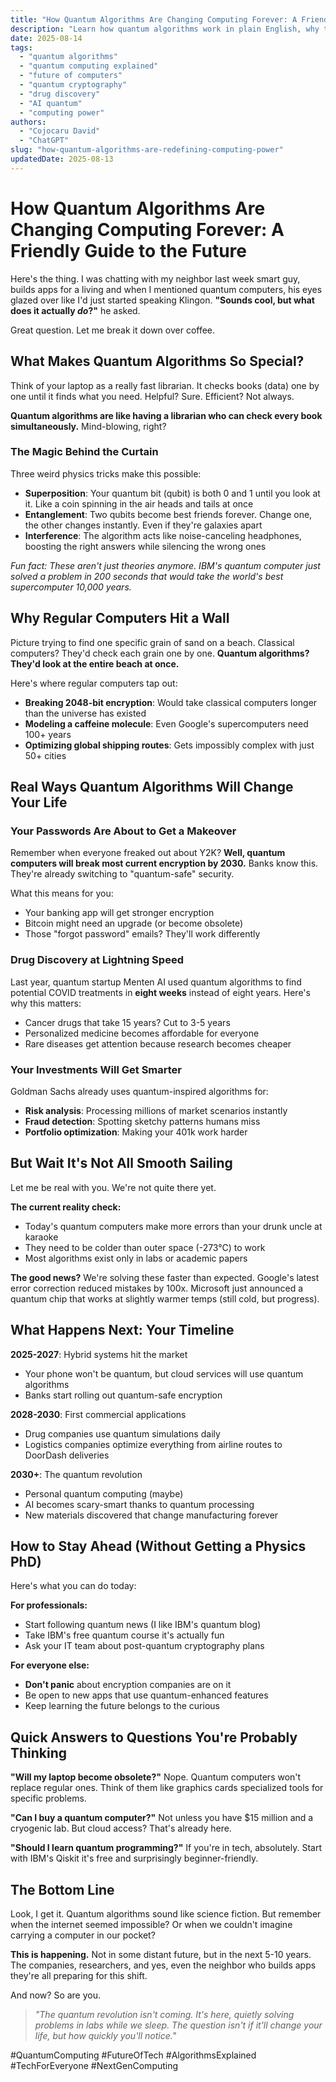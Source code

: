 ```yaml
---
title: "How Quantum Algorithms Are Changing Computing Forever: A Friendly Guide to the Future"
description: "Learn how quantum algorithms work in plain English, why they're faster than regular computers, and what they'll mean for your passwords, medicine, and daily life."
date: 2025-08-14
tags:
  - "quantum algorithms"
  - "quantum computing explained"
  - "future of computers"
  - "quantum cryptography"
  - "drug discovery"
  - "AI quantum"
  - "computing power"
authors:
  - "Cojocaru David"
  - "ChatGPT"
slug: "how-quantum-algorithms-are-redefining-computing-power"
updatedDate: 2025-08-13
---
```


# How Quantum Algorithms Are Changing Computing Forever: A Friendly Guide to the Future

Here's the thing. I was chatting with my neighbor last week smart guy, builds apps for a living and when I mentioned quantum computers, his eyes glazed over like I'd just started speaking Klingon. **"Sounds cool, but what does it actually *do*?"** he asked.

Great question. Let me break it down over coffee.

## What Makes Quantum Algorithms So Special?

Think of your laptop as a really fast librarian. It checks books (data) one by one until it finds what you need. Helpful? Sure. Efficient? Not always.

**Quantum algorithms are like having a librarian who can check every book simultaneously.** Mind-blowing, right?

### The Magic Behind the Curtain

Three weird physics tricks make this possible:

- **Superposition**: Your quantum bit (qubit) is both 0 and 1 until you look at it. Like a coin spinning in the air heads and tails at once
- **Entanglement**: Two qubits become best friends forever. Change one, the other changes instantly. Even if they're galaxies apart
- **Interference**: The algorithm acts like noise-canceling headphones, boosting the right answers while silencing the wrong ones

*Fun fact: These aren't just theories anymore. IBM's quantum computer just solved a problem in 200 seconds that would take the world's best supercomputer 10,000 years.*

## Why Regular Computers Hit a Wall

Picture trying to find one specific grain of sand on a beach. Classical computers? They'd check each grain one by one. **Quantum algorithms? They'd look at the entire beach at once.**

Here's where regular computers tap out:

- **Breaking 2048-bit encryption**: Would take classical computers longer than the universe has existed
- **Modeling a caffeine molecule**: Even Google's supercomputers need 100+ years
- **Optimizing global shipping routes**: Gets impossibly complex with just 50+ cities

## Real Ways Quantum Algorithms Will Change Your Life

### Your Passwords Are About to Get a Makeover

Remember when everyone freaked out about Y2K? **Well, quantum computers will break most current encryption by 2030.** Banks know this. They're already switching to "quantum-safe" security.

What this means for you:
- Your banking app will get stronger encryption
- Bitcoin might need an upgrade (or become obsolete)
- Those "forgot password" emails? They'll work differently

### Drug Discovery at Lightning Speed

Last year, quantum startup Menten AI used quantum algorithms to find potential COVID treatments in **eight weeks** instead of eight years. Here's why this matters:
- Cancer drugs that take 15 years? Cut to 3-5 years
- Personalized medicine becomes affordable for everyone
- Rare diseases get attention because research becomes cheaper

### Your Investments Will Get Smarter

Goldman Sachs already uses quantum-inspired algorithms for:
- **Risk analysis**: Processing millions of market scenarios instantly
- **Fraud detection**: Spotting sketchy patterns humans miss
- **Portfolio optimization**: Making your 401k work harder

## But Wait It's Not All Smooth Sailing

Let me be real with you. We're not quite there yet.

**The current reality check:**
- Today's quantum computers make more errors than your drunk uncle at karaoke
- They need to be colder than outer space (-273°C) to work
- Most algorithms exist only in labs or academic papers

**The good news?** We're solving these faster than expected. Google's latest error correction reduced mistakes by 100x. Microsoft just announced a quantum chip that works at slightly warmer temps (still cold, but progress).

## What Happens Next: Your Timeline

**2025-2027**: Hybrid systems hit the market
- Your phone won't be quantum, but cloud services will use quantum algorithms
- Banks start rolling out quantum-safe encryption

**2028-2030**: First commercial applications
- Drug companies use quantum simulations daily
- Logistics companies optimize everything from airline routes to DoorDash deliveries

**2030+**: The quantum revolution
- Personal quantum computing (maybe)
- AI becomes scary-smart thanks to quantum processing
- New materials discovered that change manufacturing forever

## How to Stay Ahead (Without Getting a Physics PhD)

Here's what you can do today:

**For professionals:**
- Start following quantum news (I like IBM's quantum blog)
- Take IBM's free quantum course it's actually fun
- Ask your IT team about post-quantum cryptography plans

**For everyone else:**
- **Don't panic** about encryption companies are on it
- Be open to new apps that use quantum-enhanced features
- Keep learning the future belongs to the curious

## Quick Answers to Questions You're Probably Thinking

**"Will my laptop become obsolete?"**
Nope. Quantum computers won't replace regular ones. Think of them like graphics cards specialized tools for specific problems.

**"Can I buy a quantum computer?"**
Not unless you have $15 million and a cryogenic lab. But cloud access? That's already here.

**"Should I learn quantum programming?"**
If you're in tech, absolutely. Start with IBM's Qiskit it's free and surprisingly beginner-friendly.

## The Bottom Line

Look, I get it. Quantum algorithms sound like science fiction. But remember when the internet seemed impossible? Or when we couldn't imagine carrying a computer in our pocket?

**This is happening.** Not in some distant future, but in the next 5-10 years. The companies, researchers, and yes, even the neighbor who builds apps they're all preparing for this shift.

And now? So are you.

> _"The quantum revolution isn't coming. It's here, quietly solving problems in labs while we sleep. The question isn't if it'll change your life, but how quickly you'll notice."_

#QuantumComputing #FutureOfTech #AlgorithmsExplained #TechForEveryone #NextGenComputing